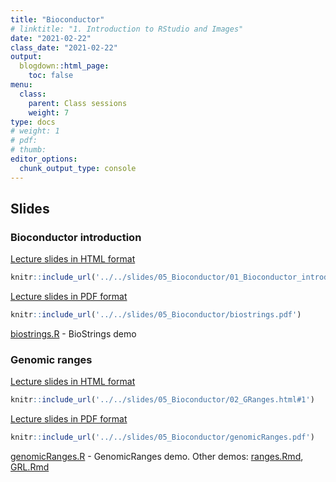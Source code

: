```yaml
---
title: "Bioconductor"
# linktitle: "1. Introduction to RStudio and Images"
date: "2021-02-22"
class_date: "2021-02-22"
output:
  blogdown::html_page:
    toc: false
menu:
  class:
    parent: Class sessions
    weight: 7
type: docs
# weight: 1 
# pdf: 
# thumb: 
editor_options: 
  chunk_output_type: console
---
```


## Slides

### Bioconductor introduction

<a href="../../slides/05_Bioconductor/01_Bioconductor_introduction.html#1" target="_blank">Lecture slides in HTML format</a>

```r
knitr::include_url('../../slides/05_Bioconductor/01_Bioconductor_introduction.html#1')
```

<a href="http://www.haowulab.org/teaching/bioc/biostrings.pdf" target="_blank">Lecture slides in PDF format</a>

```r
knitr::include_url('../../slides/05_Bioconductor/biostrings.pdf')
```

<a href="../../slides/05_Bioconductor/lab/biostrings.R" target="_blank">biostrings.R</a> - BioStrings demo

### Genomic ranges

<a href="../../slides/05_Bioconductor/02_GRanges.html#1" target="_blank">Lecture slides in HTML format</a>

```r
knitr::include_url('../../slides/05_Bioconductor/02_GRanges.html#1')
```

<a href="https://github.com/haowulab/haowulab.github.io/blob/master/teaching/bioc/genomicRanges.pdf" target="_blank">Lecture slides in PDF format</a>

```r
knitr::include_url('../../slides/05_Bioconductor/genomicRanges.pdf')
```

<a href="../../slides/05_Bioconductor/lab/genomicRanges.R" target="_blank">genomicRanges.R</a> - GenomicRanges demo. Other demos: <a href="../../slides/05_Bioconductor/lab/ranges.Rmd" target="_blank">ranges.Rmd</a>, <a href="../../slides/05_Bioconductor/lab/GRL.Rmd" target="_blank">GRL.Rmd</a>

